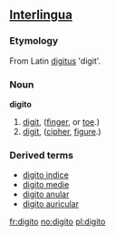 ==[[Interlingua]]==

===Etymology===
From Latin [[digitus]] 'digit'.

===Noun===
'''digito'''

# [[digit]], ([[finger]], or [[toe]].)
# [[digit]], ([[cipher]], [[figure]].)

===Derived terms===
*[[digito indice]]
*[[digito medie]]
*[[digito anular]]
*[[digito auricular]]

[[fr:digito]]
[[no:digito]]
[[pl:digito]]